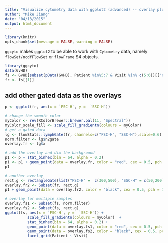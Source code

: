 ```yaml
---
title: "Visualize cytometry data with ggplot2 (advanced) -- overlay plot"
author: "Mike Jiang"
date: "04/13/2015"
output: html_document
---
```


```r
library(knitr)
opts_chunk$set(message = FALSE, warning = FALSE)
```

`ggcyto` makes `ggplot2` to be able to work with `Cytometry` data, namely `flowSet/ncdfFlowSet` or `flowFrame` S4 objects.


```r
library(ggcyto)
data(GvHD)
fs <- GvHD[subset(pData(GvHD), Patient %in%5:7 & Visit %in% c(5:6))[["name"]]]
fr <- fs[[1]]
```

## add other gated data as the overlays
```r
p <- ggplot(fr, aes(x = `FSC-H`, y =  `SSC-H`))

# change the smooth color 
myColor <- rev(RColorBrewer::brewer.pal(11, "Spectral"))
myColor_scale_fill <- scale_fill_gradientn(colours = myColor)
# get a gated data
lg <- flowStats::lymphGate(fr, channels=c("FSC-H", "SSC-H"),scale=0.6)
norm.filter <- lg$n2gate
overlay.fr <- lg$x

# add the overlay and dim the background
p1 <- p + stat_binhex(bin = 64, alpha = 0.2)
p1 <- p1 + geom_point(data = overlay.fr, color = "red", cex = 0.5, pch = 19)
p1

# another overlay 
rect.g <- rectangleGate(list("FSC-H" =  c(300,500), "SSC-H" = c(50,200)))
overlay.fr2 <- Subset(fr, rect.g)
p1 + geom_point(data = overlay.fr2, color = "black", cex = 0.5, pch = 19)

# overlay for multiple samples
overlay.fs1 <- Subset(fs, norm.filter)
overlay.fs2 <- Subset(fs, rect.g)
ggplot(fs, aes(x = `FSC-H`, y =  `SSC-H`)) + 
          scale_fill_gradientn(colours = myColor)  +
          stat_binhex(bin = 64, alpha = 0.2) +
          geom_point(data = overlay.fs1, color = "red", cex = 0.5, pch = 19) +
          geom_point(data = overlay.fs2, color = "black", cex = 0.5, pch = 19) +
          facet_grid(Patient ~ Visit)

```



